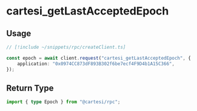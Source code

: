 # cartesi_getLastAcceptedEpoch

## Usage

```ts twoslash
// [!include ~/snippets/rpc/createClient.ts]

const epoch = await client.request("cartesi_getLastAcceptedEpoch", {
    application: "0x0974CC873dF893B302f6be7ecf4F9D4b1A15C366",
});
```

## Return Type

```ts twoslash
import { type Epoch } from "@cartesi/rpc";
```
